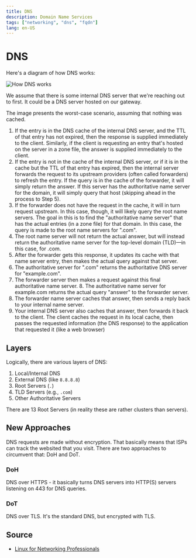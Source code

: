 ```yaml
---
title: DNS
description: Domain Name Services
tags: ["networking", "dns", "fqdn"]
lang: en-US
---
```



# DNS

Here's a diagram of how DNS works:

<Image src={dns} alt="How DNS works"/>

We assume that there is some internal DNS server that we're reaching out to
first. It could be a DNS server hosted on our gateway.

The image presents the worst-case scenario, assuming that nothing was cached.

1. If the entry is in the DNS cache of the internal DNS server, and the TTL of
that entry has not expired, then the response is supplied immediately to the
client. Similarly, if the client is requesting an entry that's hosted on the
server in a zone file, the answer is supplied immediately to the client.
2. If the entry is not in the cache of the internal DNS server, or if it is in
the cache but the TTL of that entry has expired, then the internal server
forwards the request to its upstream providers (often called forwarders) to
refresh the entry. If the query is in the cache of the forwarder, it will simply
return the answer. If this server has the authoritative name server for the
domain, it will simply query that host (skipping ahead in the process to Step
5).
3. If the forwarder does not have the request in the cache, it will in turn
request upstream. In this case, though, it will likely query the root name
servers. The goal in this is to find the "authoritative name server" that has
the actual entries (in a zone file) for that domain. In this case, the query is
made to the root name servers for ".com".
4. The root name server will not return the actual answer, but will instead
return the authoritative name server for the top-level domain (TLD)—in this
case, for .com.
5. After the forwarder gets this response, it updates its cache with that name
server entry, then makes the actual query against that server.
6. The authoritative server for ".com" returns the authoritative DNS server for
"example.com".
7. The forwarder server then makes a request against this final authoritative
name server. 8. The authoritative name server for example.com returns the actual
query "answer" to the forwarder server.
9. The forwarder name server caches that answer, then sends a reply back to your
internal name server.
10. Your internal DNS server also caches that answer, then forwards it back to
the client. The client caches the request in its local cache, then passes the
requested information (the DNS response) to the application that requested it
(like a web browser)

## Layers

Logically, there are various layers of DNS:

1. Local/Internal DNS
2. External DNS (like `8.8.8.8`)
3. Root Servers (`.`)
4. TLD Servers (e.g., `.com`)
5. Other Authoritative Servers

There are 13 Root Servers (in reality these are rather clusters than servers).

## New Approaches

DNS requests are made without encryption. That basically means that ISPs can
track the websited that you visit. There are two approaches to circumvent that:
DoH and DoT.

### DoH

DNS over HTTPS - it basically turns DNS servers into HTTP(S) servers listening
on 443 for DNS queries.

### DoT

DNS over TLS. It's the standard DNS, but encrypted with TLS.

## Source

- [Linux for Networking
  Professionals](https://www.packtpub.com/product/linux-for-networking-professionals/9781800202399)